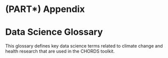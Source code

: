 # (PART\*) Appendix {-}

# Data Science Glossary 

This glossary defines key data science terms related to climate change and health research that are used in the CHORDS toolkit.





